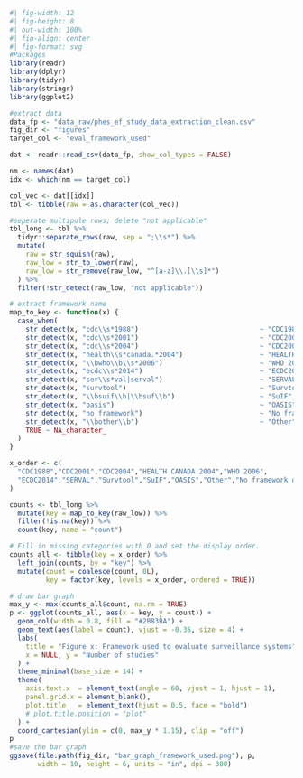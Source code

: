 

```r
#| fig-width: 12
#| fig-height: 8
#| out-width: 100%
#| fig-align: center
#| fig-format: svg
#Packages
library(readr)
library(dplyr)
library(tidyr)
library(stringr)
library(ggplot2)

#extract data
data_fp <- "data_raw/phes_ef_study_data_extraction_clean.csv"
fig_dir <- "figures"
target_col <- "eval_framework_used"

dat <- readr::read_csv(data_fp, show_col_types = FALSE)

nm <- names(dat)
idx <- which(nm == target_col)

col_vec <- dat[[idx]]
tbl <- tibble(raw = as.character(col_vec))

#seperate multipule rows; delete "not applicable"
tbl_long <- tbl %>%
  tidyr::separate_rows(raw, sep = ";\\s*") %>%    
  mutate(
    raw = str_squish(raw),
    raw_low = str_to_lower(raw),
    raw_low = str_remove(raw_low, "^[a-z]\\.[\\s]*")  
  ) %>%
  filter(!str_detect(raw_low, "not applicable"))

# extract framework name
map_to_key <- function(x) {
  case_when(
    str_detect(x, "cdc\\s*1988")                              ~ "CDC1988",
    str_detect(x, "cdc\\s*2001")                              ~ "CDC2001",
    str_detect(x, "cdc\\s*2004")                              ~ "CDC2004",
    str_detect(x, "health\\s*canada.*2004")                   ~ "HEALTH CANADA 2004",
    str_detect(x, "\\bwho\\b\\s*2006")                        ~ "WHO 2006",
    str_detect(x, "ecdc\\s*2014")                             ~ "ECDC2014",
    str_detect(x, "ser\\s*val|serval")                        ~ "SERVAL",
    str_detect(x, "survtool")                                 ~ "Survtool",
    str_detect(x, "\\bsuif\\b|\\bsuf\\b")                     ~ "SuIF",
    str_detect(x, "oasis")                                    ~ "OASIS",
    str_detect(x, "no framework")                             ~ "No framework discussed",
    str_detect(x, "\\bother\\b")                              ~ "Other",
    TRUE ~ NA_character_
  )
}

x_order <- c(
  "CDC1988","CDC2001","CDC2004","HEALTH CANADA 2004","WHO 2006",
  "ECDC2014","SERVAL","Survtool","SuIF","OASIS","Other","No framework discussed"
)

counts <- tbl_long %>%
  mutate(key = map_to_key(raw_low)) %>%
  filter(!is.na(key)) %>%
  count(key, name = "count")

# Fill in missing categories with 0 and set the display order.
counts_all <- tibble(key = x_order) %>%
  left_join(counts, by = "key") %>%
  mutate(count = coalesce(count, 0L),
         key = factor(key, levels = x_order, ordered = TRUE))

# draw bar graph
max_y <- max(counts_all$count, na.rm = TRUE)
p <- ggplot(counts_all, aes(x = key, y = count)) +
  geom_col(width = 0.8, fill = "#2B83BA") +  
  geom_text(aes(label = count), vjust = -0.35, size = 4) +
  labs(
    title = "Figure x: Framework used to evaluate surveillance systems",  
    x = NULL, y = "Number of studies"
  ) +
  theme_minimal(base_size = 14) +
  theme(
    axis.text.x  = element_text(angle = 60, vjust = 1, hjust = 1),
    panel.grid.x = element_blank(),
    plot.title   = element_text(hjust = 0.5, face = "bold")  
    # plot.title.position = "plot" 
  ) +
  coord_cartesian(ylim = c(0, max_y * 1.15), clip = "off")
p
#save the bar graph
ggsave(file.path(fig_dir, "bar_graph_framework_used.png"), p,
       width = 10, height = 6, units = "in", dpi = 300)

```

